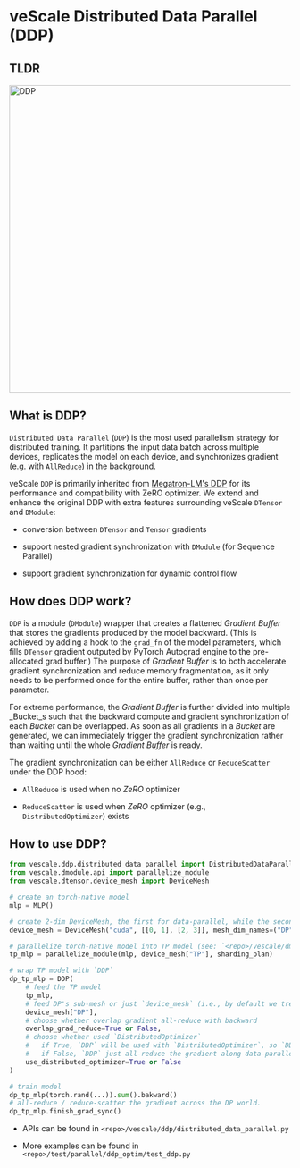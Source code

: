 # veScale Distributed Data Parallel (DDP)

## TLDR

<img src="../../public/guide/ddp.png" alt="DDP" width="550"/>

## What is DDP?

`Distributed Data Parallel` (`DDP`) is the most used parallelism strategy for distributed training. It partitions the input data batch across multiple devices, replicates the model on each device, and synchronizes gradient (e.g. with `AllReduce`) in the background.

veScale `DDP` is primarily inherited from [Megatron-LM's DDP](https://github.com/NVIDIA/Megatron-LM/blob/main/megatron/core/distributed/distributed_data_parallel.py) for its performance and compatibility with ZeRO optimizer. We extend and enhance the original DDP with extra features surrounding veScale `DTensor` and `DModule`:

- conversion between `DTensor` and `Tensor` gradients

- support nested gradient synchronization with `DModule` (for Sequence Parallel)

- support gradient synchronization for dynamic control flow 


## How does DDP work?

`DDP` is a module (`DModule`) wrapper that creates a flattened _Gradient Buffer_ that stores the gradients produced by the model backward. 
(This is achieved by adding a hook to the `grad_fn` of the model parameters, which fills `DTensor` gradient outputed by PyTorch Autograd engine to the pre-allocated grad buffer.)
The purpose of _Gradient Buffer_ is to both accelerate gradient synchronization and reduce memory fragmentation, as it only needs to be performed once for the entire buffer, rather than once per parameter. 

For extreme performance, the _Gradient Buffer_ is further divided into multiple _Bucket_s such that the backward compute and gradient synchronization of each _Bucket_ can be overlapped. As soon as all gradients in a _Bucket_ are generated, we can immediately trigger the gradient synchronization rather than waiting until the whole _Gradient Buffer_ is ready.

The gradient synchronization can be either `AllReduce` or `ReduceScatter` under the DDP hood:

- `AllReduce` is used when no _ZeRO_ optimizer

- `ReduceScatter` is used when _ZeRO_ optimizer (e.g., `DistributedOptimizer`) exists

## How to use DDP?

```python
from vescale.ddp.distributed_data_parallel import DistributedDataParallel as DDP
from vescale.dmodule.api import parallelize_module
from vescale.dtensor.device_mesh import DeviceMesh

# create an torch-native model
mlp = MLP()

# create 2-dim DeviceMesh, the first for data-parallel, while the second for tensor-parallel.
device_mesh = DeviceMesh("cuda", [[0, 1], [2, 3]], mesh_dim_names=("DP", "TP"))

# parallelize torch-native model into TP model (see: `<repo>/vescale/dmodule/README.md`)
tp_mlp = parallelize_module(mlp, device_mesh["TP"], sharding_plan)

# wrap TP model with `DDP`
dp_tp_mlp = DDP(
    # feed the TP model
    tp_mlp,
    # feed DP's sub-mesh or just `device_mesh` (i.e., by default we treat the first dim of devicemesh as data-parallelism).
    device_mesh["DP"], 
    # choose whether overlap gradient all-reduce with backward
    overlap_grad_reduce=True or False,
    # choose whether used `DistributedOptimizer`
    #   if True, `DDP` will be used with `DistributedOptimizer`, so `DDP` reduce-scatter the gradient along data-parallel ranks.
    #   if False, `DDP` just all-reduce the gradient along data-parallel ranks.
    use_distributed_optimizer=True or False
)

# train model
dp_tp_mlp(torch.rand(...)).sum().bakward()
# all-reduce / reduce-scatter the gradient across the DP world.
dp_tp_mlp.finish_grad_sync()
```

- APIs can be found in `<repo>/vescale/ddp/distributed_data_parallel.py`

- More examples can be found in `<repo>/test/parallel/ddp_optim/test_ddp.py`

